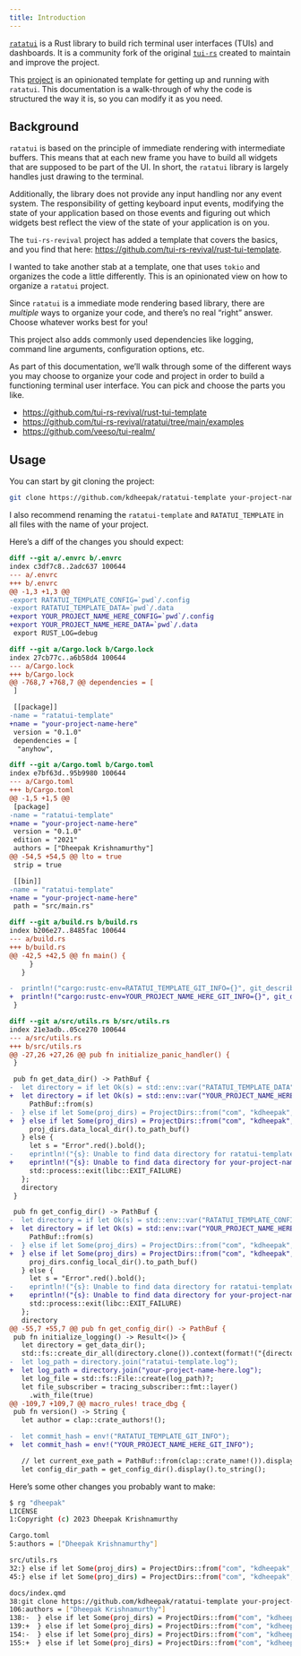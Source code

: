 ```yaml
---
title: Introduction
---
```


[`ratatui`](https://github.com/tui-rs-revival/ratatui) is a Rust library to build rich terminal user interfaces (TUIs) and dashboards.
It is a community fork of the original [`tui-rs`](https://github.com/fdehau/tui-rs) created to maintain and improve the project.

This [project](https://github.com/kdheepak/ratatui-template) is an opinionated template for getting up and running with `ratatui`.
This documentation is a walk-through of why the code is structured the way it is, so you can modify it as you need.

## Background

`ratatui` is based on the principle of immediate rendering with intermediate buffers.
This means that at each new frame you have to build all widgets that are supposed to be part of the UI.
In short, the `ratatui` library is largely handles just drawing to the terminal.

Additionally, the library does not provide any input handling nor any event system.
The responsibility of getting keyboard input events, modifying the state of your application based on those events and figuring out which widgets best reflect the view of the state of your application is on you.

The `tui-rs-revival` project has added a template that covers the basics, and you find that here: <https://github.com/tui-rs-revival/rust-tui-template>.

I wanted to take another stab at a template, one that uses `tokio` and organizes the code a little differently.
This is an opinionated view on how to organize a `ratatui` project.

::: {.callout .callout-tip}
Since `ratatui` is a immediate mode rendering based library, there are _multiple_ ways to organize your code, and there's no real "right" answer.
Choose whatever works best for you!
:::

This project also adds commonly used dependencies like logging, command line arguments, configuration options, etc.

As part of this documentation, we'll walk through some of the different ways you may choose to organize your code and project in order to build a functioning terminal user interface.
You can pick and choose the parts you like.

- <https://github.com/tui-rs-revival/rust-tui-template>
- <https://github.com/tui-rs-revival/ratatui/tree/main/examples>
- <https://github.com/veeso/tui-realm/>

## Usage

You can start by git cloning the project:

```bash
git clone https://github.com/kdheepak/ratatui-template your-project-name-here
```

I also recommend renaming the `ratatui-template` and `RATATUI_TEMPLATE` in all files with the name of your project.

Here's a diff of the changes you should expect:

```diff
diff --git a/.envrc b/.envrc
index c3df7c8..2adc637 100644
--- a/.envrc
+++ b/.envrc
@@ -1,3 +1,3 @@
-export RATATUI_TEMPLATE_CONFIG=`pwd`/.config
-export RATATUI_TEMPLATE_DATA=`pwd`/.data
+export YOUR_PROJECT_NAME_HERE_CONFIG=`pwd`/.config
+export YOUR_PROJECT_NAME_HERE_DATA=`pwd`/.data
 export RUST_LOG=debug

diff --git a/Cargo.lock b/Cargo.lock
index 27cb77c..a6b58d4 100644
--- a/Cargo.lock
+++ b/Cargo.lock
@@ -768,7 +768,7 @@ dependencies = [
 ]

 [[package]]
-name = "ratatui-template"
+name = "your-project-name-here"
 version = "0.1.0"
 dependencies = [
  "anyhow",

diff --git a/Cargo.toml b/Cargo.toml
index e7bf63d..95b9980 100644
--- a/Cargo.toml
+++ b/Cargo.toml
@@ -1,5 +1,5 @@
 [package]
-name = "ratatui-template"
+name = "your-project-name-here"
 version = "0.1.0"
 edition = "2021"
 authors = ["Dheepak Krishnamurthy"]
@@ -54,5 +54,5 @@ lto = true
 strip = true

 [[bin]]
-name = "ratatui-template"
+name = "your-project-name-here"
 path = "src/main.rs"

diff --git a/build.rs b/build.rs
index b206e27..8485fac 100644
--- a/build.rs
+++ b/build.rs
@@ -42,5 +42,5 @@ fn main() {
     }
   }

-  println!("cargo:rustc-env=RATATUI_TEMPLATE_GIT_INFO={}", git_describe);
+  println!("cargo:rustc-env=YOUR_PROJECT_NAME_HERE_GIT_INFO={}", git_describe);
 }

diff --git a/src/utils.rs b/src/utils.rs
index 21e3adb..05ce270 100644
--- a/src/utils.rs
+++ b/src/utils.rs
@@ -27,26 +27,26 @@ pub fn initialize_panic_handler() {
 }

 pub fn get_data_dir() -> PathBuf {
-  let directory = if let Ok(s) = std::env::var("RATATUI_TEMPLATE_DATA") {
+  let directory = if let Ok(s) = std::env::var("YOUR_PROJECT_NAME_HERE_DATA") {
     PathBuf::from(s)
-  } else if let Some(proj_dirs) = ProjectDirs::from("com", "kdheepak", "ratatui-template") {
+  } else if let Some(proj_dirs) = ProjectDirs::from("com", "kdheepak", "your-project-name-here") {
     proj_dirs.data_local_dir().to_path_buf()
   } else {
     let s = "Error".red().bold();
-    eprintln!("{s}: Unable to find data directory for ratatui-template");
+    eprintln!("{s}: Unable to find data directory for your-project-name-here");
     std::process::exit(libc::EXIT_FAILURE)
   };
   directory
 }

 pub fn get_config_dir() -> PathBuf {
-  let directory = if let Ok(s) = std::env::var("RATATUI_TEMPLATE_CONFIG") {
+  let directory = if let Ok(s) = std::env::var("YOUR_PROJECT_NAME_HERE_CONFIG") {
     PathBuf::from(s)
-  } else if let Some(proj_dirs) = ProjectDirs::from("com", "kdheepak", "ratatui-template") {
+  } else if let Some(proj_dirs) = ProjectDirs::from("com", "kdheepak", "your-project-name-here") {
     proj_dirs.config_local_dir().to_path_buf()
   } else {
     let s = "Error".red().bold();
-    eprintln!("{s}: Unable to find data directory for ratatui-template");
+    eprintln!("{s}: Unable to find data directory for your-project-name-here");
     std::process::exit(libc::EXIT_FAILURE)
   };
   directory
@@ -55,7 +55,7 @@ pub fn get_config_dir() -> PathBuf {
 pub fn initialize_logging() -> Result<()> {
   let directory = get_data_dir();
   std::fs::create_dir_all(directory.clone()).context(format!("{directory:?} could not be created"))?;
-  let log_path = directory.join("ratatui-template.log");
+  let log_path = directory.join("your-project-name-here.log");
   let log_file = std::fs::File::create(log_path)?;
   let file_subscriber = tracing_subscriber::fmt::layer()
     .with_file(true)
@@ -109,7 +109,7 @@ macro_rules! trace_dbg {
 pub fn version() -> String {
   let author = clap::crate_authors!();

-  let commit_hash = env!("RATATUI_TEMPLATE_GIT_INFO");
+  let commit_hash = env!("YOUR_PROJECT_NAME_HERE_GIT_INFO");

   // let current_exe_path = PathBuf::from(clap::crate_name!()).display().to_string();
   let config_dir_path = get_config_dir().display().to_string();
```


Here's some other changes you probably want to make:

```bash
$ rg "dheepak"
LICENSE
1:Copyright (c) 2023 Dheepak Krishnamurthy

Cargo.toml
5:authors = ["Dheepak Krishnamurthy"]

src/utils.rs
32:} else if let Some(proj_dirs) = ProjectDirs::from("com", "kdheepak", "ratatui-template") {
45:} else if let Some(proj_dirs) = ProjectDirs::from("com", "kdheepak", "ratatui-template") {

docs/index.qmd
38:git clone https://github.com/kdheepak/ratatui-template your-project-name-here
106:authors = ["Dheepak Krishnamurthy"]
138:-  } else if let Some(proj_dirs) = ProjectDirs::from("com", "kdheepak", "ratatui-template") {
139:+  } else if let Some(proj_dirs) = ProjectDirs::from("com", "kdheepak", "your-project-name-here") {
154:-  } else if let Some(proj_dirs) = ProjectDirs::from("com", "kdheepak", "ratatui-template") {
155:+  } else if let Some(proj_dirs) = ProjectDirs::from("com", "kdheepak", "your-project-name-here") {
```
